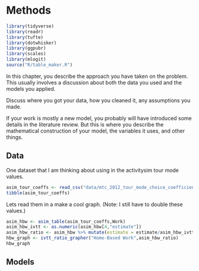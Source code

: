 # Methods

```r
library(tidyverse)
library(readr)
library(tufte)
library(dotwhisker)
library(ggpubr)
library(scales)
library(mlogit)
source("R/table_maker.R")
```
In this chapter, you describe the approach you have taken on the problem. This usually involves a discussion about both the data you used and the models you applied.

Discuss where you got your data, how you cleaned it, any assumptions you made.

If your work is mostly a new model, you probably will have introduced some details in the literature review. But this is where you describe the mathematical construction of your model, the variables it uses, and other things.

## Data

One dataset that I am thinking about using in the activitysim tour mode values. 

```r
asim_tour_coeffs <- read_csv("data/mtc_2012_tour_mode_choice_coefficients.txt")
tibble(asim_tour_coeffs)
```

Lets read them in a make a cool graph. (Note: I still have to double these values.)

```r
asim_hbw <- asim_table(asim_tour_coeffs,Work)
asim_hbw_ivtt <- as.numeric(asim_hbw[4,"estimate"])
asim_hbw_ratio <- asim_hbw %>% mutate(estimate = estimate/asim_hbw_ivtt,std.error = 0)
hbw_graph <- ivtt_ratio_grapher("Home-Based Work",asim_hbw_ratio)
hbw_graph
```


## Models

 

